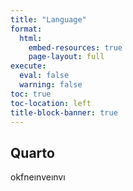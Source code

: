 ```yaml
---
title: "Language"
format: 
  html: 
    embed-resources: true
    page-layout: full
execute: 
  eval: false
  warning: false
toc: true
toc-location: left
title-block-banner: true
---
```


## Quarto
okfneınveınvı